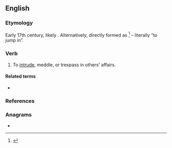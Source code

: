 ==English==

===Etymology===
Early 17th century, likely {{back-form|en|interloper|nocap=1}}. Alternatively, directly formed as {{prefix|en|inter|lope|t2=leap, jump}}<ref>{{R:Online Etymology Dictionary}}</ref> – literally “to jump in”.

===Verb===
{{en-verb|interlop}}

# To [[intrude]], meddle, or trespass in others' affairs.

====Related terms====
* {{l|en|interloper}}

===References===
<references/>

===Anagrams===
* {{anagrams|en|a=eeilnoprt|interpole|let one rip|petroline|repletion|retpoline|terpineol}}